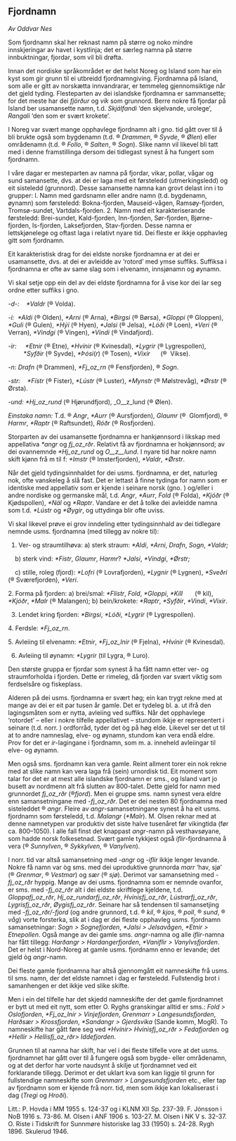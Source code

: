 ## Fjordnamn

*Av Oddvar Nes*

Som fjordnamn skal her reknast namn på større og noko mindre innskjeringar av havet i kystlinja; det er særleg namna på større innbuktningar, fjordar, som vil bli drøfta.

Innan det nordiske språkområdet er det helst Noreg og Island som har ein kyst som gir grunn til ei utbreidd fjordnamngiving. Fjordnamna på Island, som alle er gitt av norskætta innvandrarar, er temmeleg gjennomsiktige når det gjeld tyding. Flesteparten av dei islandske fjordnamna er sammansette; for det meste har dei _fjörður_ og _vík_ som grunnord. Berre nokre få fjordar på Island ber usamansette namn, t.d. _Skjálfandi_ ‘den skjelvande, urolege’, _Rangali_ ‘den som er svært krokete’.

I Noreg var svært mange opphavlege fjordnamn alt i gno. tid gått over til å bli brukte også som bygdenamn (t.d. ® _Drammen_, ® _Syvde_, ® _Ølen_) eller områdenamn (t.d. ® _Follo_, ® _Salten_, ® _Sogn_). Slike namn vil likevel bli tatt med i denne framstillinga dersom dei tidlegast synest å ha fungert som fjordnamn.

I våre dagar er mesteparten av namna på fjordar, vikar, pollar, vågar og sund samansette, dvs. at dei er laga med eit førsteledd (utmerkingsledd) og eit sisteledd (grunnord). Desse samansette namna kan grovt delast inn i to grupper: l. Namn med gardsnamn eller andre namn (t.d. bygdenamn, øynamn) som førsteledd: Bokna-fjorden, Mauseid-vågen, Ramsøy-fjorden, Tromsø-sundet, Vartdals-fjorden. 2. Namn med eit karakteriserande førsteledd: Brei-sundet, Kald-fjorden, Inn-fjorden, Sør-fjorden, Bjørne-fjorden, Is-fjorden, Laksefjorden, Stav-fjorden. Desse namna er lettskjønelege og oftast laga i relativt nyare tid. Dei fleste er ikkje opphavleg gitt som fjordnamn.

Eit karakteristisk drag for dei eldste norske fjordnamna er at dei er usamansette, dvs. at dei er avleidde av ‘rotord’ med ymse suffiks. Suffiksa i fjordnamna er ofte av same slag som i elvenamn, innsjønamn og øynamn.

Vi skal setje opp ein del av dei eldste fjordnamna for å vise kor dei lar seg ordne etter suffiks i gno.

_\-d-:    \*Valdr_ (® Volda).

_\-i:  \*Aldi_ (® Olden), _\*Arni_ (® Arna), _\*Birgsi_ (® Børsa), _\*Gloppi_ (® Gloppen), _\*Guli_ (® Gulen), _\*Hýi_ (® Hyen), _\*Jalsi_ (® Jelsa), _\*Lóði_ (® Loen), _\*Veri_ (® Verran), _\*Vindgi_ (® Vingen), _\*Vindi_ (® Vindafjord).

_\-ir:     \*Etnir_ (® Etne), _\*Hvínir_ (® Kvinesdal), _\*Lygrir_ (® Lygrespollen),          \*_Syfðir_ (® Syvde), _\*Þósi_(_r_) (® Tosen), _\*Vixir_      (®  Vikse).

_\-n_: _Drafn_ (® Drammen), _\*Fj_oz_rn_ (® Fensfjorden), ® _Sogn_.

_\-str:    \*Fístr_ (® Fister), _\*Lústr_ (® Luster), _\*Mynstr_ (® Mølstrevåg), _\*Ørstr_ (® Ørsta).

_\-und: \*Hj_oz_rund_ (® Hjørundfjord), _O__z_lund (® Ølen).

_Einstaka namn:_ T.d. ® _Angr_, _\*Aurr_ (® Aursfjorden), _Glaumr_ (®  Glomfjord), ® _Harmr_, _\*Raptr_ (® Raftsundet), _Róðr_ (® Rosfjorden).

Storparten av dei usamansette fjordnamna er hankjønnsord i likskap med appellativa _\*angr_ og _fj_oz_rðr_. Relativt få av fjordnamna er hokjønnsord; av dei ovannemnde _\*Hj_oz_rund_ og _O__z__lund_. I nyare tid har nokre namn skift kjønn frå m til f: _\*Imstr_ (® Imsterfjorden), _\*Valdr_, _\*Ørstr_.

Når det gjeld tydingsinnhaldet for dei usms. fjordnamna, er det, naturleg nok, ofte vanskeleg å slå fast. Det er lettast å finne tydinga for namn som er identiske med appellativ som er kjende i seinare norsk (gno. ) og/eller i andre nordiske og germanske mål, t.d. _Angr_, _\*Aurr_, _Fold_ (® Folda), _\*Kjóðr_ (® Kjødspollen), _\*Nál_ og _\*Raptr_. Vandare er det å tolke dei avleidde namna som t.d. _\*Lústr_ og _\*Øygir_, og uttydinga blir ofte uviss.

Vi skal likevel prøve ei grov inndeling etter tydingsinnhald av dei tidlegare nemnde usms. fjordnamna (med tillegg av nokre til):

1. Ver- og straumtilhøva: a) sterk straum: _\*Aldi_, _\*Arni_, _Drafn_, _Sogn_, _\*Valdr;_

    b) sterk vind: _\*Fístr_, _Glaumr_, _Harmr_? _\*Jalsi_, _\*Vindgi_, _\*Ørstr;_

    c) stille, roleg (fjord): _\*Lofri_ (® Lovrafjorden), _\*Lygnir_ (® Lygnen), _\*Sveðri_ (® Sværefjorden), _\*Veri_.

2\. Forma på fjorden: a) brei/smal: _\*Flístr_, _Fold_, _\*Gloppi_, _\*Kíll_       (® kil), _\*Kjóðr_, _\*Malr_ (® Malangen); b) bein/krokete: _\*Raptr_, _\*Syfðir_, _\*Vindi_, _\*Vixir_.

3. Lendet kring fjorden: _\*Birgsi_, _\*Lóði_, _\*Lygrir_ (® Lygrespollen).

4\. Ferdsle: _\*Fj_oz_rn_.

5\. Avleiing til elvenamn: _\*Etnir_, _\*Fj_oz_lnir_ (® Fjelna), _\*Hvínir_ (® Kvinesdal).

6. Avleiing til øynamn: _\*Lygrir_ (til Lygra, ® Luro).

Den største gruppa er fjordar som synest å ha fått namn etter ver- og straumforholda i fjorden. Dette er rimeleg, då fjorden var svært viktig som ferdselsåre og fiskeplass.

Alderen på dei usms. fjordnamna er svært høg; ein kan trygt rekne med at mange av dei er eit par tusen år gamle. Det er tydeleg bl. a. ut ifrå den lagingsmåten som er nytta, avleiing ved suffiks. Når det opphavlege ‘rotordet’ – eller i nokre tilfelle appellativet – stundom ikkje er representert i seinare (t.d. norr. ) ordforråd, tyder det òg på høg elde. Likevel ser det ut til at to andre namneslag, elve- og øynamn, stundom kan vera endå eldre. Prov for det er _ir_\-lagingane i fjordnamn, som m. a. inneheld avleiingar til elve- og øynamn.

Men også sms. fjordnamn kan vera gamle. Reint allment torer ein nok rekne med at slike namn kan vera laga frå (sein) urnordisk tid. Eit moment som talar for det er at mest alle islandske fjordnamn er sms., og Island vart jo busett av nordmenn alt frå slutten av 800-talet. Dette gjeld for namn med grunnordet _fj_oz_rðr_ (®_fjord_). Men ei gruppe sms. namn synest vera eldre enn samansetningane med _\-fj_oz_rðr_. Det er dei nesten 80 fjordnamna med sisteleddet ® _angr_. Fleire av _angr_\-samansetningane synest å ha eit usms. fjordnamn som førsteledd, t.d. _Malangr_ (_\*Malr_). M. Olsen reknar med at denne namnetypen var produktiv det siste halve tusenåret før vikingtida (før ca. 800–1050). I alle fall finst det knappast _angr_\-namn på vesthavsøyane, som hadde norsk folkesetnad. Svært gamle tykkjest også _iflir_\-fjordnamna å vera (® _Sunnylven_, ® _Sykkylven_, ® _Vanylven_).

I norr. tid var altså samansetning med _\-angr_ og _\-iflir_ ikkje lenger levande. Nokre få namn var òg sms. med dei uproduktive grunnorda _marr_ ‘hav, sjø’ (® _Grenmar_, ® _Vestmar_) og _sær_ (® _sjø_). Derimot var samansetning med _\-fj_oz_rðr_ hyppig. Mange av dei usms. fjordnamna som er nemnde ovanfor, er sms. med _\-fj_oz_rðr_ alt i dei eldste skriftlege kjeldene, t.d. _Gloppafj_oz_rðr_, _Hj_oz_rundarfj_oz_rðr_, _Hvínisfj_oz_rðr_, _Lústrarfj_oz_rðr_, _Lygrisfj_oz_rðr_, _Øygisfj_oz_rðr_. Seinare har så tendensen til samansetjing med _\-fj_oz_rðr/-fjord_ (og andre grunnord, t.d. ® _kil_, ® _kjos_, ® _poll_, ® _sund_, ® _våg_) vorte forsterka, slik at i dag er dei fleste opphavleg usms. fjordnamn samansetningar: _Sogn > Sognefjorden_, _\*Jalsi > Jelsavågen_, _\*Etnir > Etnepollen_. Også mange av dei gamle sms. _angr_\-namna og alle _iflir_\-namna har fått tillegg: _Harðangr > Hardangerfjorden_, _\*Vaniflir > Vanylvsfjorden_. Det er helst i Nord-Noreg at gamle usms. fjordnamn enno er levande; det gjeld òg _angr_\-namn.

Dei fleste gamle fjordnamna har altså gjennomgått eit namneskifte frå usms. til sms. namn, der det eldste namnet i dag er førsteledd. Fullstendig brot i samanhengen er det ikkje ved slike skifte.

Men i ein del tilfelle har det skjedd namneskifte der det gamle fjordnamnet er bytt ut med eit nytt, som etter O. Ryghs granskingar alltid er sms.: _Fold > Oslofjorden_, _\*Fj_oz_lnir > Vinjefjorden_, _Grenmarr > Langesundsfjorden_, _Harðsær > Krossfjorden_, _\*Sandangr > Gjerdsvika_ (Sande komm, MogR). To namneskifte har gått føre seg ved _\*Hvínir> Hvínisfj_oz_rðr > Fedafjorden_ og _\*Hellir > Hellisfj_oz_rðr> Iddefjorden_.

Grunnen til at namna har skift, har vel i dei fleste tilfelle vore at det usms. fjordnamnet har gått over til å fungere også som bygde- eller områdenamn, og at det derfor har vorte naudsynt å skilje ut fjordnamnet ved eit forklarande tillegg. Derimot er det uklart kva som kan liggje til grunn for fullstendige namneskifte som _Grenmarr > Langesundsfjorden_ etc., eller tap av fjordnamn som er kjende frå norr. tid, men som ikkje kan lokaliserast i dag (_Tregi_ og _Hroði_).

Litt.: P. Hovda i MM 1955 s. 124-37 og i KLNM XII Sp. 237-39. F. Jónsson i NoB 1916 s. 73-86. M. Olsen i ANF 1906 s. 103-27. M. Olsen i NK V s. 32-37. O. Riste i Tidskrift for Sunnmøre historiske lag 33 (1950) s. 24-28. Rygh 1896. Skulerud 1946.